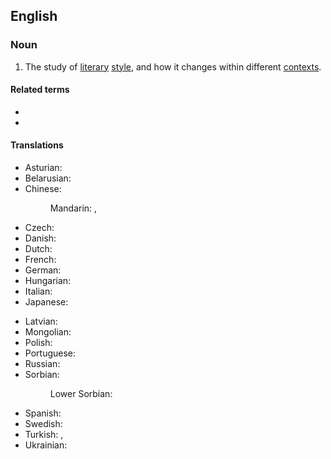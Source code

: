 ==English==

===Noun===
{{wikipedia|stylistics (linguistics)}}
{{en-noun|-}}

# {{lb|en|linguistics}} The study of [[literary]] [[style]], and how it changes within different [[context]]s.

====Related terms====
* {{l|en|stylistic}}
* {{l|en|stylistically}}

====Translations====
{{trans-top|study of literary style}}
* Asturian: {{t|ast|estilística|f}}
* Belarusian: {{t|be|стылі́стыка|f}}
* Chinese:
*: Mandarin: {{t|cmn|文體學|sc=Hani}}, {{t|cmn|文体学|tr=wéntǐxué|sc=Hani}}
* Czech: {{t|cs|stylistika|f}}
* Danish: {{t|da|stilistik|c}}
* Dutch: {{t+|nl|stilistiek|f}}
* French: {{t+|fr|stylistique|f}}
* German: {{t+|de|Stilistik|f}}
* Hungarian: {{t|hu|stilisztika}}
* Italian: {{t|it|stilistica|f}}
* Japanese: {{t|ja|文体論|tr=ぶんたいろん, buntairon|sc=Jpan}}
{{trans-mid}}
* Latvian: {{t|lv|stilistika|f}}
* Mongolian: {{t|mn|найруулгазүй}} {{t|mn|ᠨᠠᠢᠢᠷᠠᠭᠤᠯᠭ᠎ᠠ ᠵᠦᠢ}}
* Polish: {{t+|pl|stylistyka|f}}
* Portuguese: {{t+|pt|estilística|f}}
* Russian: {{t+|ru|стили́стика|f}}
* Sorbian:
*: Lower Sorbian: {{t|dsb|stilistika|f}}
* Spanish: {{t+|es|estilística|f}}
* Swedish: {{t+|sv|stilistik|c}}
* Turkish: {{t|tr|biçem bilimi}}, {{t|tr|biçembilim}}
* Ukrainian: {{t|uk|стилі́стика|f}}
{{trans-bottom}}